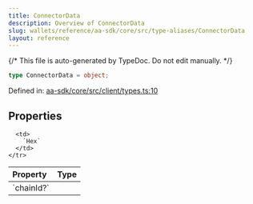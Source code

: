 ```yaml
---
title: ConnectorData
description: Overview of ConnectorData
slug: wallets/reference/aa-sdk/core/src/type-aliases/ConnectorData
layout: reference
---
```


{/* This file is auto-generated by TypeDoc. Do not edit manually. */}

```ts
type ConnectorData = object;
```

Defined in: [aa-sdk/core/src/client/types.ts:10](https://github.com/alchemyplatform/aa-sdk/blob/9f926c402d1661309abbf8eae8431e52e8c5e53f/aa-sdk/core/src/client/types.ts#L10)

## Properties

<table>
  <thead>
    <tr>
      <th align="left">Property</th>
      <th align="left">Type</th>
    </tr>
  </thead>

  <tbody>
    <tr>
      <td>
        <a id="chainid" /> `chainId?`
      </td>

      <td>
        `Hex`
      </td>
    </tr>

  </tbody>
</table>
